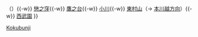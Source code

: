{{鐵道路線
|模板名稱 = 國分寺線
|名稱 = [[File:SeibuRailway mark.svg|18px|西武鐵道|link=西武鐵道]] <small>[[西武鐵道]]</small> [[國分寺線]]·[[西武園線]] [[File:SeibuKokubunji.svg|18px]]
|代表色 = #00CC66
|車站列表 = [[國分寺站|國分寺]]{{-w}} （{{link-ja|羽根澤信號場|羽根沢信号場}}）{{-w}} [[戀之窪站|戀之窪]]{{-w}} [[鷹之台站|鷹之台]]{{-w}} [[小川站 (東京都)|小川]]{{-w}} [[東村山站|東村山]]（→ [[Template:新宿線 (西武鐵道)|本川越方向]]）{{-w}} [[西武園站|西武園]]
}}<noinclude>[[Category:西武鐵道路線模板|Kokubunji]]</noinclude>